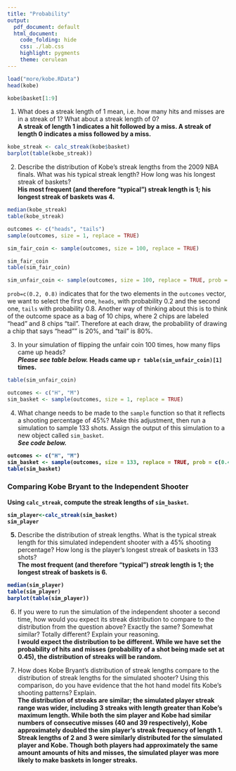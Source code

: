 ---
title: "Probability"
output:
  pdf_document: default
  html_document:
    code_folding: hide
    css: ./lab.css
    highlight: pygments
    theme: cerulean
---

```{r load-data, eval=TRUE,include=FALSE}
load("more/kobe.RData")
head(kobe)
```



```{r first9, eval=TRUE,include=FALSE}
kobe$basket[1:9]
```

1.  What does a streak length of 1 mean, i.e. how many hits and misses are in a 
    streak of 1? What about a streak length of 0?  
    <b>A streak of length 1 indicates a hit followed by a miss. A streak of length 0 indicates a miss followed by a miss.</b>

```{r calc-streak-kobe, eval=TRUE,include=FALSE}
kobe_streak <- calc_streak(kobe$basket)
barplot(table(kobe_streak))
```

2.  Describe the distribution of Kobe's streak lengths from the 2009 NBA finals. 
    What was his typical streak length? How long was his longest streak of baskets?  
    <b>His most frequent (and therefore "typical") <b>streak</b> length is 1; his longest streak of baskets was 4.</b>
```{r message=FALSE,warning=FALSE}
median(kobe_streak)
table(kobe_streak)
```


```{r head-tail, eval=TRUE}
outcomes <- c("heads", "tails")
sample(outcomes, size = 1, replace = TRUE)
```


```{r sim-fair-coin, eval=TRUE}
sim_fair_coin <- sample(outcomes, size = 100, replace = TRUE)
```



```{r table-sim-fair-coin, eval=TRUE}
sim_fair_coin
table(sim_fair_coin)
```



```{r sim-unfair-coin, eval=TRUE}
sim_unfair_coin <- sample(outcomes, size = 100, replace = TRUE, prob = c(0.2, 0.8))
```

`prob=c(0.2, 0.8)` indicates that for the two elements in the `outcomes` vector,
we want to select the first one, `heads`, with probability 0.2 and the second 
one, `tails` with probability 0.8. Another way of thinking about this is to 
think of the outcome space as a bag of 10 chips, where 2 chips are labeled 
"head" and 8 chips "tail". Therefore at each draw, the probability of drawing a 
chip that says "head"" is 20%, and "tail" is 80%.

3.  In your simulation of flipping the unfair coin 100 times, how many flips 
    came up heads?  
    <b><em>Please see table below.</em> Heads came up `r table(sim_unfair_coin)[1]` times.</b>
```{r message=FALSE,warning=FALSE}
table(sim_unfair_coin)

```    


```{r sim-basket, eval=TRUE}
outcomes <- c("H", "M")
sim_basket <- sample(outcomes, size = 1, replace = TRUE)
```


4.  What change needs to be made to the `sample` function so that it reflects a 
    shooting percentage of 45%? Make this adjustment, then run a simulation to 
    sample 133 shots. Assign the output of this simulation to a new object called
    `sim_basket`.  
    <b><em>See code below.</em><b>
```{r sim-basket2, eval=TRUE}
outcomes <- c("H", "M")
sim_basket <- sample(outcomes, size = 133, replace = TRUE, prob = c(0.45, 0.55))
table(sim_basket)
```

### Comparing Kobe Bryant to the Independent Shooter

Using `calc_streak`, compute the streak lengths of `sim_basket`.
```{r message=FALSE,warning=FALSE}
sim_player<-calc_streak(sim_basket)
sim_player
```

5.  </b></strong><span style="font-weight:normal;">Describe the distribution of streak lengths. What is the typical streak 
    length for this simulated independent shooter with a 45% shooting percentage?
    How long is the player's longest streak of baskets in 133 shots?</span>  
    <b>The most frequent (and therefore "typical") <em>streak</em> length is 1; the longest streak of baskets is 6.</b>
```{r warning=FALSE,message=FALSE}
median(sim_player)
table(sim_player)
barplot(table(sim_player))
```

6.  </b>If you were to run the simulation of the independent shooter a second time, 
    how would you expect its streak distribution to compare to the distribution 
    from the question above? Exactly the same? Somewhat similar? Totally 
    different? Explain your reasoning.  
    <b>I would expect the distribution to be different. While we have set the probability of hits and misses (probability of a shot being made set at 0.45), the distribution of streaks will be random.</b>

7.  </b>How does Kobe Bryant's distribution of streak lengths compare to the 
    distribution of streak lengths for the simulated shooter? Using this 
    comparison, do you have evidence that the hot hand model fits Kobe's 
    shooting patterns? Explain.  
    <b>The distribution of streaks are similar; the simulated player streak range was wider, including 3 streaks with length greater than Kobe's maximum length. While both the sim player and Kobe had similar numbers of consecutive misses (40 and 39 respectively), Kobe approximately doubled the sim player's streak frequency of length 1. Streak lengths of 2 and 3 were similarly distributed for the simulated player and Kobe. Though both players had approximately the same amount amounts of hits and misses, the simulated player was more likely to make baskets in longer streaks.</b> 

